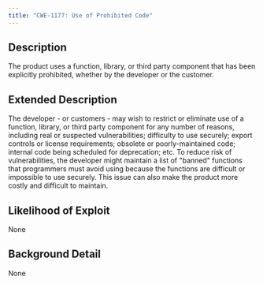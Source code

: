 ```yaml
---
title: "CWE-1177: Use of Prohibited Code"
---
```


## Description
The product uses a function, library, or third party component
	     that has been explicitly prohibited, whether by the developer or
	     the customer.

## Extended Description
The developer - or customers - may wish to restrict or eliminate use of a function, library, or third party component for any number of reasons, including real or suspected vulnerabilities; difficulty to use securely; export controls or license requirements; obsolete or poorly-maintained code; internal code being scheduled for deprecation; etc.
To reduce risk of vulnerabilities, the developer might maintain a list of "banned" functions that programmers must avoid using because the functions are difficult or impossible to use securely.  This issue can also make the product more costly and difficult to maintain.


## Likelihood of Exploit
None

## Background Detail
None
        